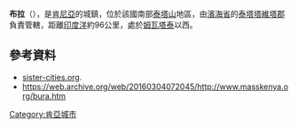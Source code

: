 '''布拉'''（{{lang-sw|Bura, Wilaya ya Taita-Taveta, Kenya}}），是[[肯尼亞|肯尼亞]]的城鎮，位於該國南部[[泰塔山|泰塔山]]地區，由[[濱海省_(肯尼亞)|濱海省]]的[[泰塔塔維塔郡|泰塔塔維塔郡]]負責管轄，距離[[印度洋|印度洋]]約96公里，處於[[姆瓦塔泰|姆瓦塔泰]]以西。

==參考資料==
*[https://web.archive.org/web/20050324232925/http://www.sister-cities.org/icrc/directory/Africa/Kenya sister-cities.org].
* https://web.archive.org/web/20160304072045/http://www.masskenya.org/bura.htm

{{coord|03|30|00|S| 38|18|00|E|display=title}}

{{Kenya-geo-stub}}
[[Category:肯亞城市|Category:肯亞城市]]
